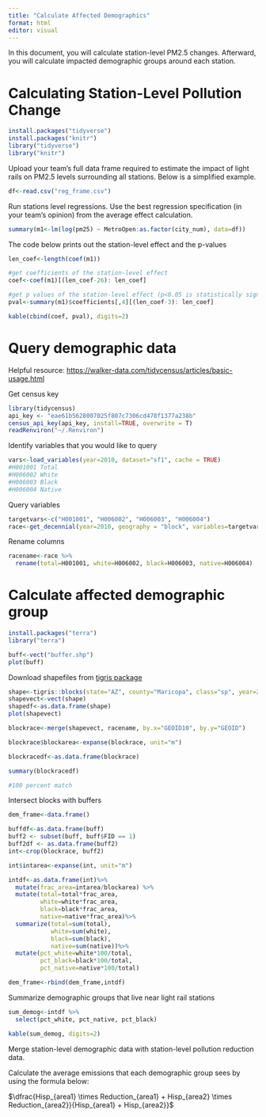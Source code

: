 ---
title: "Calculate Affected Demographics"
format: html
editor: visual
---

In this document, you will calculate station-level PM2.5 changes. Afterward, you will calculate impacted demographic groups around each station.

# Calculating Station-Level Pollution Change

```{r}
install.packages("tidyverse")
install.packages("knitr")
library("tidyverse")
library("knitr")
```

Upload your team's full data frame required to estimate the impact of light rails on PM2.5 levels surrounding all stations. Below is a simplified example.

```{r}
df<-read.csv("reg_frame.csv")
```

Run stations level regressions. Use the best regression specification (in your team's opinion) from the average effect calculation.

```{r}
summary(m1<-lm(log(pm25) ~ MetroOpen:as.factor(city_num), data=df))
```

The code below prints out the station-level effect and the p-values

```{r}
len_coef<-length(coef(m1))

#get coefficients of the station-level effect
coef<-coef(m1)[(len_coef-26): len_coef]

#get p values of the station-level effect (p<0.05 is statistically significant)
pval<-summary(m1)$coefficients[,4][(len_coef-3): len_coef]

kable(cbind(coef, pval), digits=2)
```

# Query demographic data

Helpful resource: <https://walker-data.com/tidycensus/articles/basic-usage.html>

Get census key

```{r}
library(tidycensus)
api_key <- "eae61b5628007025f807c7306cd478f1377a238b"
census_api_key(api_key, install=TRUE, overwrite = T)
readRenviron("~/.Renviron")
```

Identify variables that you would like to query

```{r}
vars<-load_variables(year=2010, dataset="sf1", cache = TRUE)
#H001001 Total
#H006002 White
#H006003 Black
#H006004 Native
```

Query variables

```{r}
targetvars<-c("H001001", "H006002", "H006003", "H006004")
race<-get_decennial(year=2010, geography = "block", variables=targetvars, state="AZ", county="Maricopa", output="wide")
```

Rename columns

```{r}
racename<-race %>%
  rename(total=H001001, white=H006002, black=H006003, native=H006004)
```

# Calculate affected demographic group

```{r}
install.packages("terra")
library("terra")
```

```{r}
buff<-vect("buffer.shp")
plot(buff)
```

Download shapefiles from [tigris package](https://github.com/walkerke/tigris)

```{r}
shape<-tigris::blocks(state="AZ", county="Maricopa", class="sp", year=2010)
shapevect<-vect(shape)
shapedf<-as.data.frame(shape)
plot(shapevect)
```

```{r}
blockrace<-merge(shapevect, racename, by.x="GEOID10", by.y="GEOID")

blockrace$blockarea<-expanse(blockrace, unit="m")

blockracedf<-as.data.frame(blockrace)

summary(blockracedf)

#100 percent match
```

Intersect blocks with buffers

```{r}
dem_frame<-data.frame()
```

```{r}
buffdf<-as.data.frame(buff)
buff2 <- subset(buff, buff$FID == 1)
buff2df <- as.data.frame(buff2)
int<-crop(blockrace, buff2)

int$intarea<-expanse(int, unit="m")

intdf<-as.data.frame(int)%>%
  mutate(frac_area=intarea/blockarea) %>%
  mutate(total=total*frac_area, 
         white=white*frac_area, 
         black=black*frac_area, 
         native=native*frac_area)%>%
  summarize(total=sum(total), 
            white=sum(white), 
            black=sum(black), 
            native=sum(native))%>%
  mutate(pct_white=white*100/total, 
         pct_black=black*100/total, 
         pct_native=native*100/total)

dem_frame<-rbind(dem_frame,intdf)
```

Summarize demographic groups that live near light rail stations

```{r}
sum_demog<-intdf %>%
  select(pct_white, pct_native, pct_black)

kable(sum_demog, digits=2)
```

Merge station-level demographic data with station-level pollution reduction data.

Calculate the average emissions that each demographic group sees by using the formula below:

$\dfrac{Hisp_{area1} \times Reduction_{area1} + Hisp_{area2} \times Reduction_{area2}}{Hisp_{area1} + Hisp_{area2}}$
